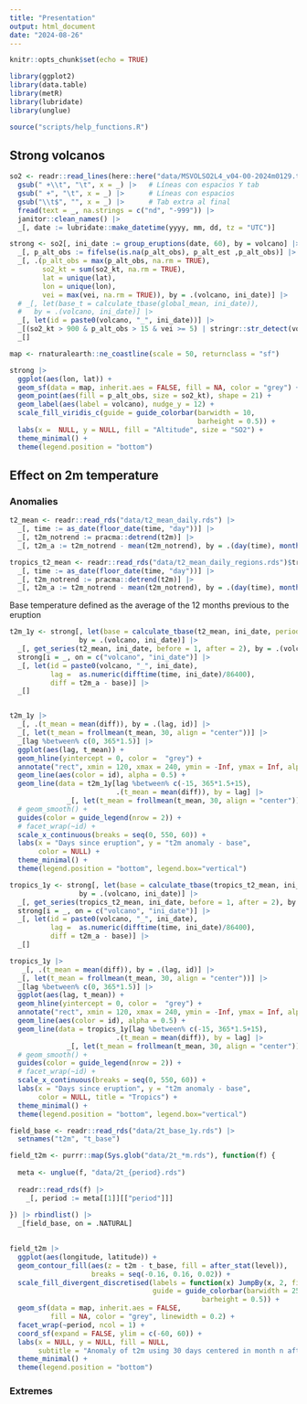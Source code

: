 ```yaml
---
title: "Presentation"
output: html_document
date: "2024-08-26"
---
```


```r
knitr::opts_chunk$set(echo = TRUE)

library(ggplot2)
library(data.table)
library(metR)
library(lubridate)
library(unglue)

source("scripts/help_functions.R")
```

## Strong volcanos

```r
so2 <- readr::read_lines(here::here("data/MSVOLSO2L4_v04-00-2024m0129.txt"), skip = 48)  |>
  gsub(" +\\t", "\t", x = _) |>   # Líneas con espacios Y tab
  gsub(" +", "\t", x = _) |>      # Líneas con espacios
  gsub("\\t$", "", x = _) |>      # Tab extra al final
  fread(text = _, na.strings = c("nd", "-999")) |> 
  janitor::clean_names() |> 
  _[, date := lubridate::make_datetime(yyyy, mm, dd, tz = "UTC")]

strong <- so2[, ini_date := group_eruptions(date, 60), by = volcano] |> 
  _[, p_alt_obs := fifelse(is.na(p_alt_obs), p_alt_est ,p_alt_obs)] |> 
  _[, .(p_alt_obs = max(p_alt_obs, na.rm = TRUE),
        so2_kt = sum(so2_kt, na.rm = TRUE),
        lat = unique(lat),
        lon = unique(lon),
        vei = max(vei, na.rm = TRUE)), by = .(volcano, ini_date)] |>
  # _[, let(base_t = calculate_tbase(global_mean, ini_date)),
  #   by = .(volcano, ini_date)] |>
  _[, let(id = paste0(volcano, "_", ini_date))] |> 
  _[(so2_kt > 900 & p_alt_obs > 15 & vei >= 5) | stringr::str_detect(volcano, "Hunga_Tonga") & p_alt_obs > 15] |> 
  _[]

map <- rnaturalearth::ne_coastline(scale = 50, returnclass = "sf")

strong |> 
  ggplot(aes(lon, lat)) +
  geom_sf(data = map, inherit.aes = FALSE, fill = NA, color = "grey") +
  geom_point(aes(fill = p_alt_obs, size = so2_kt), shape = 21) +
  geom_label(aes(label = volcano), nudge_y = 12) +
  scale_fill_viridis_c(guide = guide_colorbar(barwidth = 10,
                                              barheight = 0.5)) +
  labs(x =  NULL, y = NULL, fill = "Altitude", size = "SO2") +
  theme_minimal() +
  theme(legend.position = "bottom")
```

## Effect on 2m temperature

### Anomalies

```r
t2_mean <- readr::read_rds("data/t2_mean_daily.rds") |> 
  _[, time := as_date(floor_date(time, "day"))] |> 
  _[, t2m_notrend := pracma::detrend(t2m)] |> 
  _[, t2m_a := t2m_notrend - mean(t2m_notrend), by = .(day(time), month(time))]

tropics_t2_mean <- readr::read_rds("data/t2_mean_daily_regions.rds")$tropics |> 
  _[, time := as_date(floor_date(time, "day"))] |> 
  _[, t2m_notrend := pracma::detrend(t2m)] |> 
  _[, t2m_a := t2m_notrend - mean(t2m_notrend), by = .(day(time), month(time))]
```

Base temperature defined as the average of the 12 months previous to the eruption

```r
t2m_1y <- strong[, let(base = calculate_tbase(t2_mean, ini_date, period = 12)),
                 by = .(volcano, ini_date)] |>
  _[, get_series(t2_mean, ini_date, before = 1, after = 2), by = .(volcano, ini_date)] |> 
  strong[i = _, on = c("volcano", "ini_date")] |> 
  _[, let(id = paste0(volcano, "_", ini_date),
          lag =  as.numeric(difftime(time, ini_date)/86400),
          diff = t2m_a - base)] |> 
  _[]


t2m_1y |> 
  _[, .(t_mean = mean(diff)), by = .(lag, id)] |> 
  _[, let(t_mean = frollmean(t_mean, 30, align = "center"))] |> 
  _[lag %between% c(0, 365*1.5)] |> 
  ggplot(aes(lag, t_mean)) +
  geom_hline(yintercept = 0, color =  "grey") +
  annotate("rect", xmin = 120, xmax = 240, ymin = -Inf, ymax = Inf, alpha = .1) +
  geom_line(aes(color = id), alpha = 0.5) +
  geom_line(data = t2m_1y[lag %between% c(-15, 365*1.5+15), 
                          .(t_mean = mean(diff)), by = lag] |> 
              _[, let(t_mean = frollmean(t_mean, 30, align = "center"))], aes(y = t_mean)) +
  # geom_smooth() +
  guides(color = guide_legend(nrow = 2)) +
  # facet_wrap(~id) +
  scale_x_continuous(breaks = seq(0, 550, 60)) +
  labs(x = "Days since eruption", y = "t2m anomaly - base",
       color = NULL) +
  theme_minimal() +
  theme(legend.position = "bottom", legend.box="vertical")
```

```r
tropics_1y <- strong[, let(base = calculate_tbase(tropics_t2_mean, ini_date, period = 12)),
                 by = .(volcano, ini_date)] |>
  _[, get_series(tropics_t2_mean, ini_date, before = 1, after = 2), by = .(volcano, ini_date)] |> 
  strong[i = _, on = c("volcano", "ini_date")] |> 
  _[, let(id = paste0(volcano, "_", ini_date),
          lag =  as.numeric(difftime(time, ini_date)/86400),
          diff = t2m_a - base)] |> 
  _[]

tropics_1y |> 
   _[, .(t_mean = mean(diff)), by = .(lag, id)] |> 
  _[, let(t_mean = frollmean(t_mean, 30, align = "center"))] |> 
  _[lag %between% c(0, 365*1.5)] |> 
  ggplot(aes(lag, t_mean)) +
  geom_hline(yintercept = 0, color =  "grey") +
  annotate("rect", xmin = 120, xmax = 240, ymin = -Inf, ymax = Inf, alpha = .1) +
  geom_line(aes(color = id), alpha = 0.5) +
  geom_line(data = tropics_1y[lag %between% c(-15, 365*1.5+15), 
                          .(t_mean = mean(diff)), by = lag] |> 
              _[, let(t_mean = frollmean(t_mean, 30, align = "center"))], aes(y = t_mean)) +
  # geom_smooth() +
  guides(color = guide_legend(nrow = 2)) +
  # facet_wrap(~id) +
  scale_x_continuous(breaks = seq(0, 550, 60)) +
  labs(x = "Days since eruption", y = "t2m anomaly - base",
       color = NULL, title = "Tropics") +
  theme_minimal() +
  theme(legend.position = "bottom", legend.box="vertical")

```

```r
field_base <- readr::read_rds("data/2t_base_1y.rds") |> 
  setnames("t2m", "t_base")

field_t2m <- purrr::map(Sys.glob("data/2t_*m.rds"), function(f) {
  
  meta <- unglue(f, "data/2t_{period}.rds")
  
  readr::read_rds(f) |> 
    _[, period := meta[[1]][["period"]]] 
  
}) |> rbindlist() |> 
  _[field_base, on = .NATURAL]
 

field_t2m |> 
  ggplot(aes(longitude, latitude)) +
  geom_contour_fill(aes(z = t2m - t_base, fill = after_stat(level)),
                    breaks = seq(-0.16, 0.16, 0.02)) +
  scale_fill_divergent_discretised(labels = function(x) JumpBy(x, 2, fill = ""),
                                   guide = guide_colorbar(barwidth = 25,
                                               barheight = 0.5)) +
  geom_sf(data = map, inherit.aes = FALSE, 
          fill = NA, color = "grey", linewidth = 0.2) +
  facet_wrap(~period, ncol = 1) +
  coord_sf(expand = FALSE, ylim = c(-60, 60)) +
  labs(x = NULL, y = NULL, fill = NULL,
       subtitle = "Anomaly of t2m using 30 days centered in month n after eruption") +
  theme_minimal() +
  theme(legend.position = "bottom")
```


### Extremes
